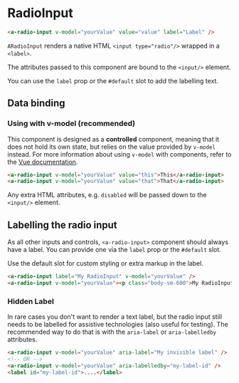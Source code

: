
# RadioInput

```html
<a-radio-input v-model="yourValue" value="value" label="Label" />
```

`ARadioInput` renders a native HTML `<input type="radio"/>` wrapped in a `<label>`.

The attributes passed to this component are bound to the `<input/>` element.

You can use the `label` prop or the `#default` slot to add the labelling text.

<ArgsTable of={ARadioInput} />

## Data binding

### Using with v-model (recommended)

This component is designed as a **controlled** component, meaning that it does not hold its own state,
but relies on the value provided by `v-model` instead.
For more information about using `v-model` with components, refer to the [Vue documentation](https://vuejs.org/guide/components/events.html#usage-with-v-model).

```html
<a-radio-input v-model="yourValue" value="this">This</a-radio-input>
<a-radio-input v-model="yourValue" value="that">That</a-radio-input>
```

Any extra HTML attributes, e.g. `disabled` will be passed down to the `<input/>` element.

<Canvas columns={3}>
  <Story id="components-radioinput--default"></Story>
  <Story id="components-radioinput--disabled"></Story>
</Canvas>

## Labelling the radio input

As all other inputs and controls, `<a-radio-input>` component should always have a label.
You can provide one via the `label` prop or the `#default` slot.

Use the default slot for custom styling or extra markup in the label.

```html
<a-radio-input label="My RadioInput" v-model="yourValue" />
<a-radio-input v-model="yourValue"><p class="body-sm-600">My RadioInput</p></a-radio-input>
```

<Canvas>
  <Story id="components-radioinput--label-slot"></Story>
</Canvas>

### Hidden Label

In rare cases you don't want to render a text label,
but the radio input still needs to be labelled for assistive technologies
(also useful for testing).
The recommended way to do that is with the `aria-label` or `aria-labelledby` attributes.

```html
<a-radio-input v-model="yourValue" aria-label="My invisible label" />
<!-- OR -->
<a-radio-input v-model="yourValue" aria-labelledby="my-label-id" />
<label id="my-label-id">....</label>
```

<Canvas>
  <Story id="components-radioinput--hidden-label"></Story>
</Canvas>
